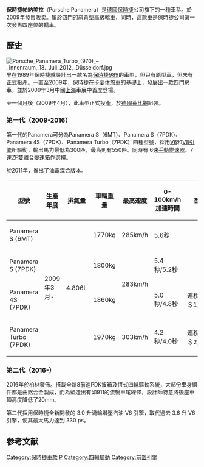 {{expand|time=2018-02-02T00:11:10+00:00}}
{{Infobox Automobile
| aka=
| image= File:2019 Porsche Panamera 4 E-Hybrid Sport Turismo 2.9.jpg
| 文字色=white
| caption = 2019年保時捷Panamera 4 E-Hybrid Sport Turismo
| name=保時捷 Panamera
| assembly={{DEU}}[[萊比錫|萊比錫]]
| manufacturer=保時捷
| Image=[[File:Porsche_Panamera_4S_diesel_-_Mondial_de_l'Automobile_de_Paris_2016_-_001.jpg|thumb]]
| production=2009年-
| body_style=4門 [[斜背車|斜背型]]高級轎車
| engine=3.0L V6(柴油) <br />3.6L V6 (Panamera/ Panamera 4) <br />3.0 V6 (Panamera S Hybrid) <br />4.8L V8 (Panamera S/ Panamera 4S) <br />4.8 L V8 (Panamera GTS) <br />4.8 L V8 (Panamera Turbo) <br />4.8 L V8 (Panamera Turbo S)
| transmission =六速[[棍波|棍波]] <br />七速[[雙離合變速箱|雙離合變速箱]]<br />八速[[自動波|自動波]]
| layout=FR（[[前置後驅|前置後驅]]）<br />AWD（全時[[四輪驅動|四輪驅動]]）
| length=4970mm
| width=1931mm
| height =1418mm
| wheelbase=2920mm
| weight=1770kg-1970kg
}}

'''保時捷帕納美拉'''（Porsche Panamera）是[[德國|德國]][[保時捷|保時捷]]公司旗下的一種車系。於2009年發售販卖。属於四門的[[斜背車|斜背型]]高級轎車，同時，這款車是保時捷公司第一次發售四座位的轎車。

== 歷史==
[[File:Porsche_Panamera_Turbo_(970)_–_Innenraum,_18._Juli_2012,_Düsseldorf.jpg|thumb]]
早在1989年保時捷就設計出一款名為[[保時捷989|保時捷989]]的車型，但只有原型車，但未有正式投產。一直至2009年，保時捷在[[保時捷卡宴|卡宴]]休旅車的基礎上，發展出一款四門房車，並於2009年3月中國[[上海|上海]]車展中首度登場。

至一個月後（2009年4月），此車型正式投產，於[[德國|德國]][[萊比錫|萊比錫]]組裝。

===第一代（2009-2016）===
第一代的Panamera可分為Panamera S（6MT）、Panamera S（7PDK）、Panamera 4S（7PDK）、Panamera Turbo（7PDK）四種型號，採用[[V6发动机|V6]]和[[V8引擎|V8引擎]]所驅動，輸出馬力最低為300匹，最高則有550匹。同時有
6速[[手動變速器|手動變速器]]、7速[[采埃孚|ZF]][[雙離合變速箱|雙離合變速箱]]作選擇。

於2011年，推出了油電混合版本。

{| class="wikitable" style="margin:0 auto"
|+
! 型號 !! 生產年度 !! 排氣量 !! 車輛重量 !! 最高速度 !! 0-100km/h加速時間 !! 香港售價
|-
! Panamera S (6MT)
| rowspan="4" | 2009年3月- || rowspan="4" | 4.806L || 1770kg || 285km/h || 5.6秒 || rowspan="2" | 
|-
! Panamera S (7PDK)
| 1800kg || rowspan="2" | 283km/h || 5.4秒/5.2秒
|-
! Panamera 4S (7PDK)
| 1860kg || 5.0秒/4.8秒 || 連稅＄1,565,000
|-
! Panamera Turbo (7PDK)
| 1970kg || 303km/h || 4.2秒/4.0秒 || 連稅＄2,263,000
|}

===第二代（2016-）===
2016年於柏林發佈。搭載全新8前速PDK波箱及恆式四輪驅動系統，大部份車身組件都是由鋁合金製成，而為塑造出有如911的流暢車尾線條，設計師特意將後座車頂高度降低了20mm。

第二代採用保時捷全新開發的 3.0 升渦輪增壓汽油 V6 引擎，取代過去 3.6 升 V6 引擎，使其最大馬力達到 330 ps。

== 参考文献 ==
{{reflist|2}}

{{Commonscat|Porsche Panamera}}

{{Porsche}}

[[Category:保時捷車款|Category:保時捷車款]]
[[Category:行政轎車|P]]
[[Category:四輪驅動|Category:四輪驅動]]
[[Category:前置引擎|Category:前置引擎]]